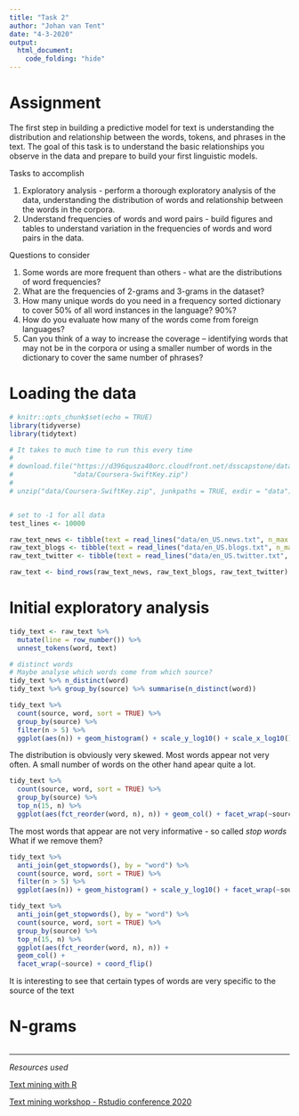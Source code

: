 ```yaml
---
title: "Task 2"
author: "Johan van Tent"
date: "4-3-2020"
output: 
  html_document:
    code_folding: "hide"
---
```


# Assignment

The first step in building a predictive model for text is understanding the distribution and relationship between the words, tokens, and phrases in the text. The goal of this task is to understand the basic relationships you observe in the data and prepare to build your first linguistic models.

Tasks to accomplish

1. Exploratory analysis - perform a thorough exploratory analysis of the data, understanding the distribution of words and relationship between the words in the corpora.
2. Understand frequencies of words and word pairs - build figures and tables to understand variation in the frequencies of words and word pairs in the data.

Questions to consider

1. Some words are more frequent than others - what are the distributions of word frequencies?
2. What are the frequencies of 2-grams and 3-grams in the dataset?
3. How many unique words do you need in a frequency sorted dictionary to cover 50% of all word instances in the language? 90%?
4. How do you evaluate how many of the words come from foreign languages?
5. Can you think of a way to increase the coverage -- identifying words that may not be in the corpora or using a smaller number of words in the dictionary to cover the same number of phrases?

# Loading the data

```r
# knitr::opts_chunk$set(echo = TRUE)
library(tidyverse)
library(tidytext)
```

```r
# It takes to much time to run this every time
# 
# download.file("https://d396qusza40orc.cloudfront.net/dsscapstone/dataset/Coursera-SwiftKey.zip", 
#               "data/Coursera-SwiftKey.zip")
# 
# unzip("data/Coursera-SwiftKey.zip", junkpaths = TRUE, exdir = "data")


# set to -1 for all data
test_lines <- 10000

raw_text_news <- tibble(text = read_lines("data/en_US.news.txt", n_max = test_lines)) %>% mutate(source = "news")
raw_text_blogs <- tibble(text = read_lines("data/en_US.blogs.txt", n_max = test_lines)) %>% mutate(source = "blogs")
raw_text_twitter <- tibble(text = read_lines("data/en_US.twitter.txt", n_max = test_lines)) %>% mutate(source = "twitter")

raw_text <- bind_rows(raw_text_news, raw_text_blogs, raw_text_twitter)
```

# Initial exploratory analysis

```r
tidy_text <- raw_text %>%
  mutate(line = row_number()) %>%
  unnest_tokens(word, text)

# distinct words 
# Maybe analyse which words come from which source?
tidy_text %>% n_distinct(word)
tidy_text %>% group_by(source) %>% summarise(n_distinct(word))

tidy_text %>% 
  count(source, word, sort = TRUE) %>% 
  group_by(source) %>% 
  filter(n > 5) %>% 
  ggplot(aes(n)) + geom_histogram() + scale_y_log10() + scale_x_log10() + facet_wrap(~source, ncol = 1)

```

The distribution is obviously very skewed. Most words appear not very often. A small number of words on the other hand apear quite a lot.

```r

tidy_text %>% 
  count(source, word, sort = TRUE) %>% 
  group_by(source) %>% 
  top_n(15, n) %>% 
  ggplot(aes(fct_reorder(word, n), n)) + geom_col() + facet_wrap(~source, ncol = 1, scales = "free_y") + coord_flip()

```

The most words that appear are not very informative - so called *stop words* What if we remove them?

```r
tidy_text %>% 
  anti_join(get_stopwords(), by = "word") %>% 
  count(source, word, sort = TRUE) %>% 
  filter(n > 5) %>% 
  ggplot(aes(n)) + geom_histogram() + scale_y_log10() + facet_wrap(~source, ncol = 1, scales = "free_y")

tidy_text %>% 
  anti_join(get_stopwords(), by = "word") %>% 
  count(source, word, sort = TRUE) %>% 
  group_by(source) %>% 
  top_n(15, n) %>% 
  ggplot(aes(fct_reorder(word, n), n)) + 
  geom_col() + 
  facet_wrap(~source) + coord_flip()
```

It is interesting to see that certain types of words are very specific to the source of the text

# N-grams

```r

```








----

*Resources used*

[Text mining with R](https://www.tidytextmining.com/)

[Text mining workshop - Rstudio conference 2020](https://github.com/rstudio-conf-2020/text-mining)
